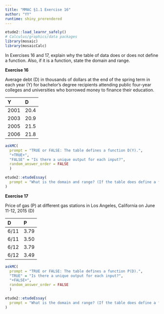 ```yaml
---
title: "MMAC §1.1 Exercise 16"
author: "YY"
runtime: shiny_prerendered
---
```


```r

etude2::load_learnr_safely()
# Calculus/graphics/data packages
library(mosaic)
library(mosaicCalc)
```

In Exercises 16 and 17, explain why the table of data does or does not define a function.  Also, if it is a function, state the domain and range.

**Exercise 16**


Average debt (D) in thousands of dollars at the end of the spring term in each year (Y) for bachelor's degree recipients attending public four-year colleges and universities who borrowed money to finance their education.

Y    | D
:----|:------
2001 |  20.4
2003 |  20.9
2005 |  21.5
2006 |  21.8

```r
askMC(
  prompt = "TRUE or FALSE: The table defines a function D(Y).",
  "+TRUE+",
  "FALSE" = "Is there a unique output for each input?",
  random_answer_order = FALSE
  )
```


```r
etude2::etudeEssay(
  prompt = "What is the domain and range? (If the table does define a function.)"
)
```

**Exercise 17**

Price of gas (P) at different gas stations in Los Angeles, California on June 11-12, 2015 (D)


D    |   P
:----|:-----
6/11  | 3.79
6/11  | 3.50
6/12  | 3.79
6/12  | 3.49

```r
askMC(
  prompt = "TRUE or FALSE: The table defines a function P(D).",
  "TRUE" = "Is there a unique output for each input?",
  "+FALSE+",
  random_answer_order = FALSE
  )
```


```r
etude2::etudeEssay(
  prompt = "What is the domain and range? (If the table does define a function.)"
)
```

